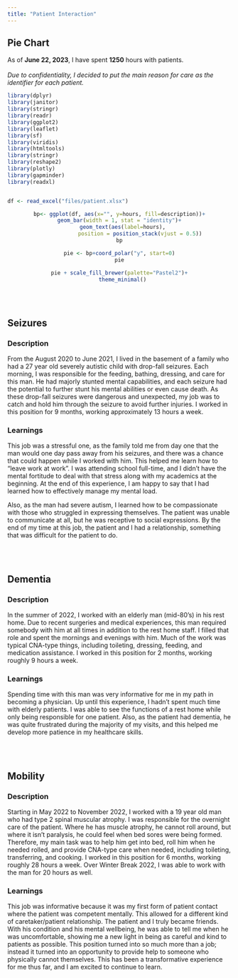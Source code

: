 ```yaml
---
title: "Patient Interaction"
---
```

## Pie Chart

As of **June 22, 2023**, I have spent **1250** hours with patients. <br> <br> *Due to confidentiality, I decided to put the main reason for care as the identifier for each patient.*

```r
library(dplyr)
library(janitor)
library(stringr)
library(readr)
library(ggplot2)
library(leaflet)
library(sf)
library(viridis)
library(htmltools)
library(stringr)
library(reshape2)
library(plotly)
library(gapminder)
library(readxl)


df <- read_excel("files/patient.xlsx")
```

<center>

```r
bp<- ggplot(df, aes(x="", y=hours, fill=description))+
geom_bar(width = 1, stat = "identity")+
  geom_text(aes(label=hours),
             position = position_stack(vjust = 0.5))
bp

pie <- bp+coord_polar("y", start=0)
pie
```

```r
pie + scale_fill_brewer(palette="Pastel2")+
  theme_minimal()
```

</center>

<br> <br>

## Seizures

### Description

From the August 2020 to June 2021, I lived in the basement of a family who had a 27 year old severely autistic child with drop-fall seizures. Each morning, I was responsible for the feeding, bathing, dressing, and care for this man. He had majorly stunted mental capabilities, and each seizure had the potential to further stunt his mental abilities or even cause death. As these drop-fall seizures were dangerous and unexpected, my job was to catch and hold him through the seizure to avoid further injuries. I worked in this position for 9 months, working approximately 13 hours a week.

### Learnings

This job was a stressful one, as the family told me from day one that the man would one day pass away from his seizures, and there was a chance that could happen while I worked with him. This helped me learn how to "leave work at work". I was attending school full-time, and I didn't have the mental fortitude to deal with that stress along with my academics at the beginning. At the end of this experience, I am happy to say that I had learned how to effectively manage my mental load.

Also, as the man had severe autism, I learned how to be compassionate with those who struggled in expressing themselves. The patient was unable to communicate at all, but he was receptive to social expressions. By the end of my time at this job, the patient and I had a relationship, something that was difficult for the patient to do.

<br> <br>

## Dementia

### Description

In the summer of 2022, I worked with an elderly man (mid-80's) in his rest home. Due to recent surgeries and medical experiences, this man required somebody with him at all times in addition to the rest home staff. I filled that role and spent the mornings and evenings with him. Much of the work was typical CNA-type things, including toileting, dressing, feeding, and medication assistance. I worked in this position for 2 months, working roughly 9 hours a week.

### Learnings

Spending time with this man was very informative for me in my path in becoming a physician. Up until this experience, I hadn't spent much time with elderly patients. I was able to see the functions of a rest home while only being responsible for one patient. Also, as the patient had dementia, he was quite frustrated during the majority of my visits, and this helped me develop more patience in my healthcare skills.

<br> <br>

## Mobility

### Description

Starting in May 2022 to November 2022, I worked with a 19 year old man who had type 2 spinal muscular atrophy. I was responsible for the overnight care of the patient. Where he has muscle atrophy, he cannot roll around, but where it isn't paralysis, he could feel when bed sores were being formed. Therefore, my main task was to help him get into bed, roll him when he needed rolled, and provide CNA-type care when needed, including toileting, transferring, and cooking. I worked in this position for 6 months, working roughly 28 hours a week. Over Winter Break 2022, I was able to work with the man for 20 hours as well.

### Learnings

This job was informative because it was my first form of patient contact where the patient was competent mentally. This allowed for a different kind of caretaker/patient relationship. The patient and I truly became friends. With his condition and his mental wellbeing, he was able to tell me when he was uncomfortable, showing me a new light in being as careful and kind to patients as possible. This position turned into so much more than a job; instead it turned into an opportunity to provide help to someone who physically cannot themselves. This has been a transformative experience for me thus far, and I am excited to continue to learn.
